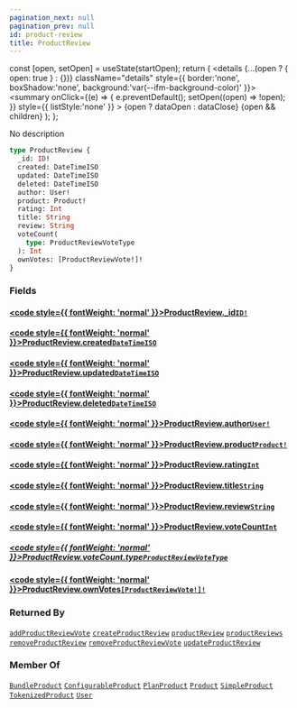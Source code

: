 ```yaml
---
pagination_next: null
pagination_prev: null
id: product-review
title: ProductReview
---
```









  const [open, setOpen] = useState(startOpen);
  return (
    <details {...(open ? { open: true } : {})} className="details" style={{ border:'none', boxShadow:'none', background:'var(--ifm-background-color)' }}>
      <summary
        onClick={(e) => {
          e.preventDefault();
          setOpen((open) => !open);
        }}
        style={{ listStyle:'none' }}
      >
      {open ? dataOpen : dataClose}
      </summary>
      {open && children}
    </details>
  );
};








No description


```graphql
type ProductReview {
  _id: ID!
  created: DateTimeISO
  updated: DateTimeISO
  deleted: DateTimeISO
  author: User!
  product: Product!
  rating: Int
  title: String
  review: String
  voteCount(
    type: ProductReviewVoteType
  ): Int
  ownVotes: [ProductReviewVote!]!
}
```




### Fields

#### [<code style={{ fontWeight: 'normal' }}>ProductReview.<b>_id</b></code>](#)<Bullet />[`ID!`](/schema/types/scalars/id.mdx) <Badge class="badge badge--secondary" text="non-null"/> <Badge class="badge badge--secondary" text="scalar"/> 



#### [<code style={{ fontWeight: 'normal' }}>ProductReview.<b>created</b></code>](#)<Bullet />[`DateTimeISO`](/schema/types/scalars/date-time-iso.mdx) <Badge class="badge badge--secondary" text="scalar"/> 



#### [<code style={{ fontWeight: 'normal' }}>ProductReview.<b>updated</b></code>](#)<Bullet />[`DateTimeISO`](/schema/types/scalars/date-time-iso.mdx) <Badge class="badge badge--secondary" text="scalar"/> 



#### [<code style={{ fontWeight: 'normal' }}>ProductReview.<b>deleted</b></code>](#)<Bullet />[`DateTimeISO`](/schema/types/scalars/date-time-iso.mdx) <Badge class="badge badge--secondary" text="scalar"/> 



#### [<code style={{ fontWeight: 'normal' }}>ProductReview.<b>author</b></code>](#)<Bullet />[`User!`](/schema/types/objects/user.mdx) <Badge class="badge badge--secondary" text="non-null"/> <Badge class="badge badge--secondary" text="object"/> 



#### [<code style={{ fontWeight: 'normal' }}>ProductReview.<b>product</b></code>](#)<Bullet />[`Product!`](/schema/types/interfaces/product.mdx) <Badge class="badge badge--secondary" text="non-null"/> <Badge class="badge badge--secondary" text="interface"/> 



#### [<code style={{ fontWeight: 'normal' }}>ProductReview.<b>rating</b></code>](#)<Bullet />[`Int`](/schema/types/scalars/int.mdx) <Badge class="badge badge--secondary" text="scalar"/> 



#### [<code style={{ fontWeight: 'normal' }}>ProductReview.<b>title</b></code>](#)<Bullet />[`String`](/schema/types/scalars/string.mdx) <Badge class="badge badge--secondary" text="scalar"/> 



#### [<code style={{ fontWeight: 'normal' }}>ProductReview.<b>review</b></code>](#)<Bullet />[`String`](/schema/types/scalars/string.mdx) <Badge class="badge badge--secondary" text="scalar"/> 



#### [<code style={{ fontWeight: 'normal' }}>ProductReview.<b>voteCount</b></code>](#)<Bullet />[`Int`](/schema/types/scalars/int.mdx) <Badge class="badge badge--secondary" text="scalar"/> 

##### [<code style={{ fontWeight: 'normal' }}>ProductReview.voteCount.<b>type</b></code>](#)<Bullet />[`ProductReviewVoteType`](/schema/types/enums/product-review-vote-type.mdx) <Badge class="badge badge--secondary" text="enum"/> 



#### [<code style={{ fontWeight: 'normal' }}>ProductReview.<b>ownVotes</b></code>](#)<Bullet />[`[ProductReviewVote!]!`](/schema/types/objects/product-review-vote.mdx) <Badge class="badge badge--secondary" text="non-null"/> <Badge class="badge badge--secondary" text="object"/> 







### Returned By

[`addProductReviewVote`](/schema/operations/mutations/add-product-review-vote.mdx)  <Badge class="badge badge--secondary" text="mutation"/><Bullet />[`createProductReview`](/schema/operations/mutations/create-product-review.mdx)  <Badge class="badge badge--secondary" text="mutation"/><Bullet />[`productReview`](/schema/operations/queries/product-review.mdx)  <Badge class="badge badge--secondary" text="query"/><Bullet />[`productReviews`](/schema/operations/queries/product-reviews.mdx)  <Badge class="badge badge--secondary" text="query"/><Bullet />[`removeProductReview`](/schema/operations/mutations/remove-product-review.mdx)  <Badge class="badge badge--secondary" text="mutation"/><Bullet />[`removeProductReviewVote`](/schema/operations/mutations/remove-product-review-vote.mdx)  <Badge class="badge badge--secondary" text="mutation"/><Bullet />[`updateProductReview`](/schema/operations/mutations/update-product-review.mdx)  <Badge class="badge badge--secondary" text="mutation"/>

### Member Of

[`BundleProduct`](/schema/types/objects/bundle-product.mdx)  <Badge class="badge badge--secondary" text="object"/><Bullet />[`ConfigurableProduct`](/schema/types/objects/configurable-product.mdx)  <Badge class="badge badge--secondary" text="object"/><Bullet />[`PlanProduct`](/schema/types/objects/plan-product.mdx)  <Badge class="badge badge--secondary" text="object"/><Bullet />[`Product`](/schema/types/interfaces/product.mdx)  <Badge class="badge badge--secondary" text="interface"/><Bullet />[`SimpleProduct`](/schema/types/objects/simple-product.mdx)  <Badge class="badge badge--secondary" text="object"/><Bullet />[`TokenizedProduct`](/schema/types/objects/tokenized-product.mdx)  <Badge class="badge badge--secondary" text="object"/><Bullet />[`User`](/schema/types/objects/user.mdx)  <Badge class="badge badge--secondary" text="object"/>

